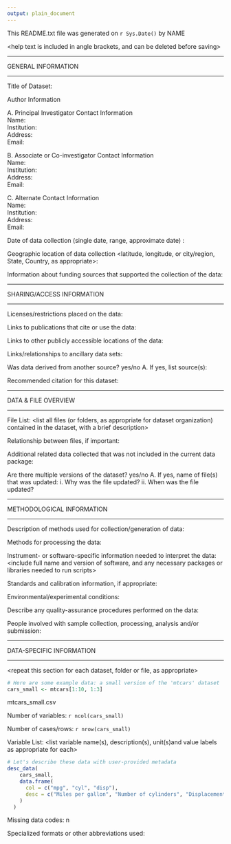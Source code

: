 ```yaml
---
output: plain_document
---
```


This README.txt file was generated on `r Sys.Date()` by NAME

<help text is included in angle brackets, and can be deleted before saving>

-------------------- 

GENERAL INFORMATION 

------------------

Title of Dataset:

Author Information <note in markdown you can force a linebreak by ending a line with two spaces>  
	A. Principal Investigator Contact Information  
		Name:  
		Institution:  
		Address:  
		Email:  

	B. Associate or Co-investigator Contact Information  
		Name:  
		Institution:  
		Address:  
		Email:  

	C. Alternate Contact Information  
		Name:  
		Institution:  
		Address:  
		Email:  

Date of data collection (single date, range, approximate date) <suggested format YYYY-MM-DD>:

Geographic location of data collection <latitude, longitude, or city/region, State, Country, as appropriate>:

Information about funding sources that supported the collection of the data:

--------------------------

SHARING/ACCESS INFORMATION

--------------------------

Licenses/restrictions placed on the data:

Links to publications that cite or use the data:

Links to other publicly accessible locations of the data:

Links/relationships to ancillary data sets:

Was data derived from another source? yes/no
	A. If yes, list source(s):

Recommended citation for this dataset:

--------------------

DATA & FILE OVERVIEW

--------------------

File List:
<list all files (or folders, as appropriate for dataset organization) contained in the dataset, with a brief description>

Relationship between files, if important:

Additional related data collected that was not included in the current data package:

Are there multiple versions of the dataset? yes/no
	A. If yes, name of file(s) that was updated:
		i. Why was the file updated?
		ii. When was the file updated?

--------------------------

METHODOLOGICAL INFORMATION

--------------------------

Description of methods used for collection/generation of data:
<Include links or references to publications or other documentation containing experimental design or protocols used in data collection>

Methods for processing the data:
<describe how the submitted data were generated from the raw or collected data>

Instrument- or software-specific information needed to interpret the data:
<include full name and version of software, and any necessary packages or libraries needed to run scripts>

Standards and calibration information, if appropriate:

Environmental/experimental conditions:

Describe any quality-assurance procedures performed on the data:

People involved with sample collection, processing, analysis and/or submission:

--------------------------

DATA-SPECIFIC INFORMATION

--------------------------

<repeat this section for each dataset, folder or file, as appropriate>

```r
# Here are some example data: a small version of the 'mtcars' dataset
cars_small <- mtcars[1:10, 1:3]
```

mtcars_small.csv

Number of variables: `r ncol(cars_small)`

Number of cases/rows: `r nrow(cars_small)`

Variable List:
<list variable name(s), description(s), unit(s)and value labels as appropriate for each>

```r
# Let's describe these data with user-provided metadata
desc_data(
    cars_small,
    data.frame(
      col = c("mpg", "cyl", "disp"),
      desc = c("Miles per gallon", "Number of cylinders", "Displacement")
    )
  )
```


Missing data codes:
<list code/symbol and definition>n

Specialized formats or other abbreviations used:
